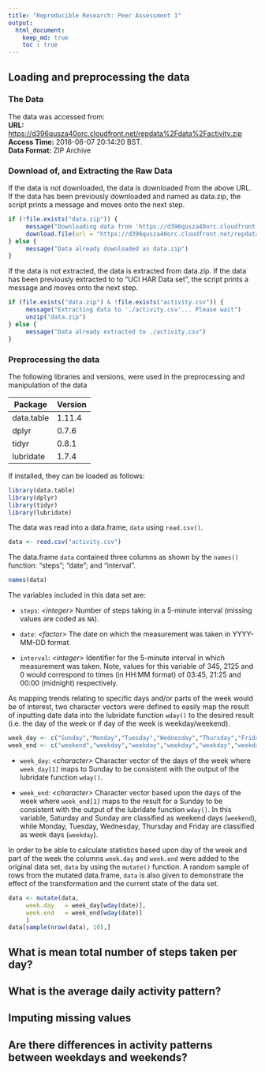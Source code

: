 ```yaml
---
title: "Reproducible Research: Peer Assessment 1"
output: 
  html_document:
    keep_md: true
    toc : true
---
```



## Loading and preprocessing the data

### The Data

The data was accessed from:  
**URL:** <https://d396qusza40orc.cloudfront.net/repdata%2Fdata%2Factivity.zip>  
**Access Time:** 2018-08-07 20:14:20 BST.  
**Data Format:** ZIP Archive

### Download of, and Extracting the Raw Data

If the data is not downloaded, the data is downloaded from the above URL. If the data has been previously downloaded and named as data.zip, the script prints a message and moves onto the next step.

```r
if (!file.exists("data.zip")) {
     message("Downloading data from 'https://d396qusza40orc.cloudfront.net/repdata%2Fdata%2Factivity.zip'... Please wait")
     download.file(url = "https://d396qusza40orc.cloudfront.net/repdata%2Fdata%2Factivity.zip", destfile = "data.zip", method = "curl")
} else {
     message("Data already downloaded as data.zip")
}
```

If the data is not extracted, the data is extracted from data.zip. If the data has been previously extracted to to "UCI HAR Data set", the script prints a message and moves onto the next step.

```r
if (file.exists("data.zip") & !file.exists("activity.csv")) {
     message("Extracting data to './activity.csv'... Please wait")
     unzip("data.zip")
} else {
     message("Data already extracted to ./activity.csv")
}
```

### Preprocessing the data

The following libraries and versions, were used in the preprocessing and manipulation of the data

| Package    | Version |
|------------|:--------|
| data.table | 1.11.4  |
| dplyr      | 0.7.6   |
| tidyr      | 0.8.1   |
| lubridate  | 1.7.4   |

If installed, they can be loaded as follows:

```r
library(data.table)
library(dplyr)
library(tidyr)
library(lubridate)
```

The data was read into a data.frame, `data` using `read.csv()`.

```r
data <- read.csv("activity.csv")
```

The data.frame `data` contained three columns as shown by the `names()` function: "steps"; "date"; and "interval". 

```r
names(data)
```
The variables included in this data set are:

* `steps`: *\<integer\>* Number of steps taking in a 5-minute interval (missing
    values are coded as `NA`).

* `date`: *\<factor\>* The date on which the measurement was taken in YYYY-MM-DD
    format.

* `interval`: *\<integer\>* Identifier for the 5-minute interval in which
    measurement was taken. Note, values for this variable of 345, 2125 and 0 would correspond to times (in HH:MM format) of 03:45, 21:25 and 00:00 (midnight) respectively.

As mapping trends relating to specific days and/or parts of the week would be of interest, two character vectors were defined to easily map the result of inputting date data into the lubridate function `wday()` to the desired result (i.e. the day of the week or if day of the week is weekday/weekend).

```r
week_day <- c("Sunday","Monday","Tuesday","Wednesday","Thursday","Friday","Saturday")
week_end <- c("weekend","weekday","weekday","weekday","weekday","weekday","weekend")
```

* `week_day`: *\<character\>* Character vector of the days of the week where `week_day[1]` maps to Sunday to be consistent with the output of the lubridate function `wday()`.

* `week_end`: *\<character\>* Character vector based upon the days of the week where `week_end[1]` maps to the result for a Sunday to be consistent with the output of the lubridate function `wday()`. In this variable, Saturday and Sunday are classified as weekend days (`weekend`), while Monday, Tuesday, Wednesday, Thursday and Friday are classified as week days (`weekday`).

In order to be able to calculate statistics based upon day of the week and part of the week the columns `week.day` and `week.end` were added to the original data set, `data` by using the `mutate()` function. A random sample of rows from the mutated data.frame, `data` is also given to demonstrate the effect of the transformation and the current state of the data set.

```r
data <- mutate(data,
     week.day   = week_day[wday(date)],
     week.end   = week_end[wday(date)]
     )
data[sample(nrow(data), 10),]
```

## What is mean total number of steps taken per day?



## What is the average daily activity pattern?



## Imputing missing values



## Are there differences in activity patterns between weekdays and weekends?
